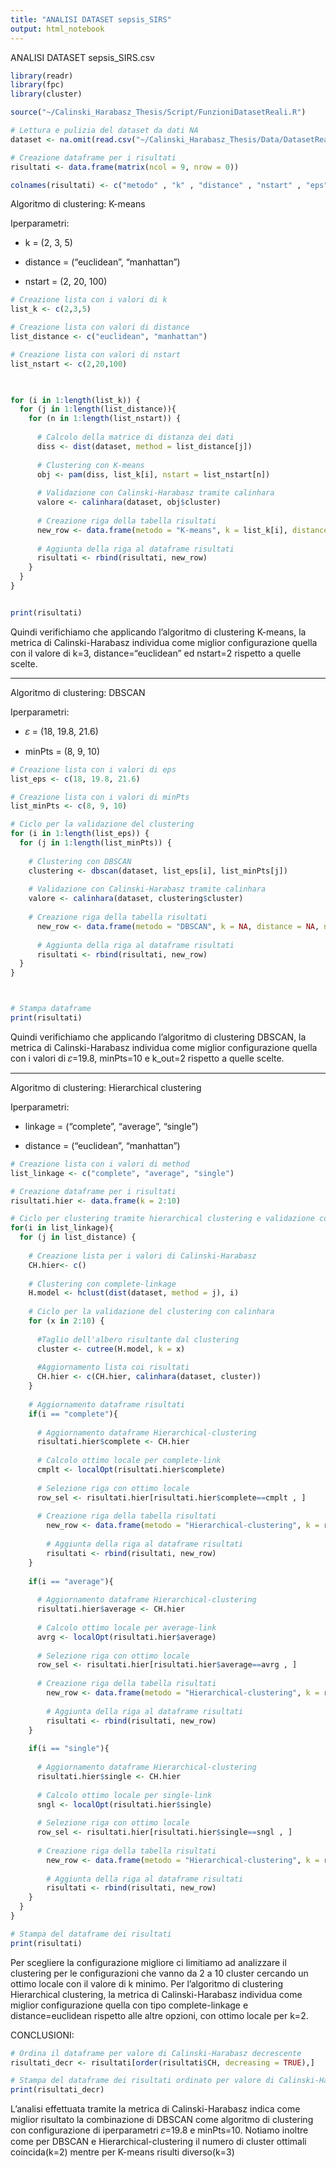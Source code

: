 ```yaml
---
title: "ANALISI DATASET sepsis_SIRS"
output: html_notebook
---
```

 
ANALISI DATASET sepsis_SIRS.csv

```r
library(readr)
library(fpc)
library(cluster)

source("~/Calinski_Harabasz_Thesis/Script/FunzioniDatasetReali.R")

# Lettura e pulizia del dataset da dati NA
dataset <- na.omit(read.csv("~/Calinski_Harabasz_Thesis/Data/DatasetReali/Sepsis_SIRS.csv"))

# Creazione dataframe per i risultati
risultati <- data.frame(matrix(ncol = 9, nrow = 0))

colnames(risultati) <- c("metodo" , "k" , "distance" , "nstart" , "eps" , "minPts" , "k_out" , "linkage" , "CH")

```

Algoritmo di clustering: K-means

Iperparametri:

-   k = (2, 3, 5)

-   distance = ("euclidean", "manhattan")

-   nstart = (2, 20, 100)

```r

# Creazione lista con i valori di k
list_k <- c(2,3,5)

# Creazione lista con valori di distance
list_distance <- c("euclidean", "manhattan")

# Creazione lista con valori di nstart
list_nstart <- c(2,20,100)
 


for (i in 1:length(list_k)) {
  for (j in 1:length(list_distance)){
    for (n in 1:length(list_nstart)) {
      
      # Calcolo della matrice di distanza dei dati
      diss <- dist(dataset, method = list_distance[j])
      
      # Clustering con K-means
      obj <- pam(diss, list_k[i], nstart = list_nstart[n])
      
      # Validazione con Calinski-Harabasz tramite calinhara
      valore <- calinhara(dataset, obj$cluster)
      
      # Creazione riga della tabella risultati 
      new_row <- data.frame(metodo = "K-means", k = list_k[i], distance = list_distance[j], nstart = list_nstart[n], eps = NA, minPts = NA, k_out = NA, linkage = NA, CH = valore)
      
      # Aggiunta della riga al dataframe risultati
      risultati <- rbind(risultati, new_row)
    }
  }
}


print(risultati)


```

Quindi verifichiamo che applicando l'algoritmo di clustering K-means, la metrica di Calinski-Harabasz individua come miglior configurazione quella con il valore di k=3, distance="euclidean" ed nstart=2 rispetto a quelle scelte.



------------------------------------------------------------------------

Algoritmo di clustering: DBSCAN

Iperparametri:

-   𝜀 = (18, 19.8, 21.6) 

-   minPts = (8, 9, 10)

```r

# Creazione lista con i valori di eps
list_eps <- c(18, 19.8, 21.6)

# Creazione lista con i valori di minPts
list_minPts <- c(8, 9, 10)

# Ciclo per la validazione del clustering
for (i in 1:length(list_eps)) { 
  for (j in 1:length(list_minPts)) {
    
    # Clustering con DBSCAN 
    clustering <- dbscan(dataset, list_eps[i], list_minPts[j])
    
    # Validazione con Calinski-Harabasz tramite calinhara
    valore <- calinhara(dataset, clustering$cluster)
    
    # Creazione riga della tabella risultati 
      new_row <- data.frame(metodo = "DBSCAN", k = NA, distance = NA, nstart = NA, eps = list_eps[i], minPts = list_minPts[j], k_out = max(clustering$cluster), linkage = NA, CH = valore)
      
      # Aggiunta della riga al dataframe risultati
      risultati <- rbind(risultati, new_row)
  }
}



# Stampa dataframe 
print(risultati)

```

Quindi verifichiamo che applicando l'algoritmo di clustering DBSCAN, la metrica di Calinski-Harabasz individua come miglior configurazione quella con i valori di 𝜀=19.8, minPts=10 e k_out=2 rispetto a quelle scelte.

------------------------------------------------------------------------

Algoritmo di clustering: Hierarchical clustering

Iperparametri:

-   linkage = ("complete", "average", "single")

-   distance = ("euclidean", "manhattan")

```r

# Creazione lista con i valori di method
list_linkage <- c("complete", "average", "single")

# Creazione dataframe per i risultati
risultati.hier <- data.frame(k = 2:10)

# Ciclo per clustering tramite hierarchical clustering e validazione con calinhara
for(i in list_linkage){
  for (j in list_distance) {
    
    # Creazione lista per i valori di Calinski-Harabasz 
    CH.hier<- c()
    
    # Clustering con complete-linkage
    H.model <- hclust(dist(dataset, method = j), i)
    
    # Ciclo per la validazione del clustering con calinhara
    for (x in 2:10) {
      
      #Taglio dell'albero risultante dal clustering
      cluster <- cutree(H.model, k = x) 
      
      #Aggiornamento lista coi risultati
      CH.hier <- c(CH.hier, calinhara(dataset, cluster))  
    }
    
    # Aggiornamento dataframe risultati
    if(i == "complete"){
      
      # Aggiornamento dataframe Hierarchical-clustering
      risultati.hier$complete <- CH.hier 
      
      # Calcolo ottimo locale per complete-link
      cmplt <- localOpt(risultati.hier$complete)    
      
      # Selezione riga con ottimo locale
      row_sel <- risultati.hier[risultati.hier$complete==cmplt , ]
      
      # Creazione riga della tabella risultati 
        new_row <- data.frame(metodo = "Hierarchical-clustering", k = row_sel$k, distance = j, nstart = NA, eps = NA, minPts = NA, k_out = NA, linkage = "complete", CH = row_sel$complete)
        
        # Aggiunta della riga al dataframe risultati
        risultati <- rbind(risultati, new_row)
    }
    
    if(i == "average"){
      
      # Aggiornamento dataframe Hierarchical-clustering
      risultati.hier$average <- CH.hier 
      
      # Calcolo ottimo locale per average-link
      avrg <- localOpt(risultati.hier$average)    
      
      # Selezione riga con ottimo locale
      row_sel <- risultati.hier[risultati.hier$average==avrg , ]
      
      # Creazione riga della tabella risultati 
        new_row <- data.frame(metodo = "Hierarchical-clustering", k = row_sel$k, distance = j, nstart = NA, eps = NA, minPts = NA, k_out = NA, linkage = "average", CH = row_sel$average)
        
        # Aggiunta della riga al dataframe risultati
        risultati <- rbind(risultati, new_row)
    }
    
    if(i == "single"){
      
      # Aggiornamento dataframe Hierarchical-clustering
      risultati.hier$single <- CH.hier 
      
      # Calcolo ottimo locale per single-link
      sngl <- localOpt(risultati.hier$single) 
      
      # Selezione riga con ottimo locale
      row_sel <- risultati.hier[risultati.hier$single==sngl , ]
      
      # Creazione riga della tabella risultati 
        new_row <- data.frame(metodo = "Hierarchical-clustering", k = row_sel$k, distance = j, nstart = NA, eps = NA, minPts = NA, k_out = NA, linkage = "single", CH = row_sel$single)
        
        # Aggiunta della riga al dataframe risultati
        risultati <- rbind(risultati, new_row)
    }
  }
}

# Stampa del dataframe dei risultati
print(risultati)
```

Per scegliere la configurazione migliore ci limitiamo ad analizzare il clustering per le configurazioni che vanno da 2 a 10 cluster cercando un ottimo locale con il valore di k minimo.
Per l'algoritmo di clustering Hierarchical clustering, la metrica di Calinski-Harabasz individua come miglior configurazione quella con tipo complete-linkage e distance=euclidean rispetto alle altre opzioni, con ottimo locale per k=2.

CONCLUSIONI:
```r

# Ordina il dataframe per valore di Calinski-Harabasz decrescente
risultati_decr <- risultati[order(risultati$CH, decreasing = TRUE),]

# Stampa del dataframe dei risultati ordinato per valore di Calinski-Harabasz decrescente
print(risultati_decr)

```

L'analisi effettuata tramite la metrica di Calinski-Harabasz indica come miglior risultato la combinazione di DBSCAN come algoritmo di clustering con configurazione di iperparametri 𝜀=19.8 e minPts=10.
Notiamo inoltre come per DBSCAN e Hierarchical-clustering il numero di cluster ottimali coincida(k=2) mentre per K-means risulti diverso(k=3)